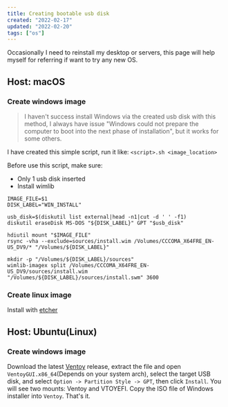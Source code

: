 ```yaml
---
title: Creating bootable usb disk
created: "2022-02-17"
updated: "2022-02-20"
tags: ["os"]
---
```


Occasionally I need to reinstall my desktop or servers, this page will help myself for referring if want to try any new OS.

## Host: macOS

### Create windows image

> I haven't success install Windows via the created usb disk with this method, I always have issue "Windows could not prepare the computer to boot into the next phase of installation", but it works for some others.

I have created this simple script, run it like: `<script>.sh <image_location>`

Before use this script, make sure:

- Only 1 usb disk inserted
- Install wimlib

```shell
IMAGE_FILE=$1
DISK_LABEL="WIN_INSTALL"

usb_disk=$(diskutil list external|head -n1|cut -d ' ' -f1)
diskutil eraseDisk MS-DOS "${DISK_LABEL}" GPT "$usb_disk"

hdiutil mount "$IMAGE_FILE"
rsync -vha --exclude=sources/install.wim /Volumes/CCCOMA_X64FRE_EN-US_DV9/* "/Volumes/${DISK_LABEL}"

mkdir -p "/Volumes/${DISK_LABEL}/sources"
wimlib-imagex split /Volumes/CCCOMA_X64FRE_EN-US_DV9/sources/install.wim "/Volumes/${DISK_LABEL}/sources/install.swm" 3600
```

### Create linux image

Install with [etcher]

## Host: Ubuntu(Linux)

### Create windows image

Download the latest [Ventoy] release, extract the file and open `VentoyGUI.x86_64`(Depends on your system arch), select the target USB disk, and select `Option -> Partition Style -> GPT`, then click `Install`. You will see two mounts: Ventoy and VTOYEFI. Copy the ISO file of Windows installer into `Ventoy`. That's it.

[Ventoy]: https://github.com/ventoy/Ventoy/releases
[etcher]: https://github.com/balena-io/etcher
